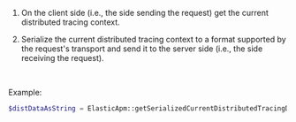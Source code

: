 


1. On the client side (i.e., the side sending the request) get the current distributed tracing context.

1. Serialize the current distributed tracing context to a format supported by the request's transport and send it to the server side (i.e., the side receiving the request).

<br />

Example:

```php
$distDataAsString = ElasticApm::getSerializedCurrentDistributedTracingData();  [^1]
```
[^1]: Get the current distributed tracing data serialized as string
